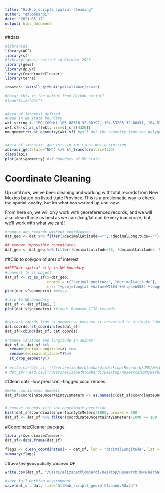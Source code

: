 ```yaml
---
title: "GitHub_script3_spatial cleaning"
author: "emlombardi"
date: "2023-05-17"
output: html_document
---
```

##data 
```r
#libraries
library(AOI)
library(sf)
#library(rgeos) retired in October 2023
library(geos)
library(dplyr)
library(CoordinateCleaner)
library(terra)

remotes::install_github("paleolimbot/geos")

#data; this is the output from GitHub_script1
#load(file="dat")


#Area of interest defined
#Read in NM state boundary
wkt_string <- "POLYGON((-105.88616 32.00197,-104.53205 32.00031,-104.52698 31.99688,-104.50208 31.99634,-104.46988 31.99812,-104.46379 32.00012,-103.06442 32.00052,-103.06464 33.00011,-103.04348 34.02044,-103.04326 35.12506,-103.04082 36.00004,-103.04192 36.50035,-103.00229 36.50089,-103.0022 37.0001,-103.62551 36.99863,-104.33883 36.99354,-104.62456 36.99438,-105.02923 36.99273,-105.1208 36.99543,-105.44725 36.99602,-106.8698 36.99242,-106.87729 37.00014,-109.04522 36.99908,-109.04679 35.38034,-109.04536 34.78539,-109.05004 31.33224,-108.20857 31.3334,-108.20839 31.7836,-106.52824 31.78315,-106.5274 31.79001,-106.53279 31.79244,-106.536 31.79851,-106.54416 31.80347,-106.54714 31.8073,-106.56295 31.81111,-106.56341 31.81274,-106.56647 31.81343,-106.57094 31.81021,-106.57724 31.81041,-106.58906 31.82271,-106.59382 31.8249,-106.60281 31.82502,-106.6053 31.82772,-106.60194 31.8396,-106.60204 31.84441,-106.60584 31.84631,-106.61479 31.84641,-106.62577 31.85617,-106.62817 31.86112,-106.63592 31.86624,-106.63487 31.87448,-106.62919 31.8837,-106.63392 31.88918,-106.64529 31.89486,-106.64548 31.89867,-106.64084 31.9046,-106.63367 31.90979,-106.62595 31.91223,-106.61875 31.9178,-106.61615 31.9173,-106.61185 31.92,-106.62393 31.92533,-106.62865 31.92361,-106.62974 31.92657,-106.62534 31.93003,-106.62216 31.93601,-106.62366 31.94551,-106.61525 31.94897,-106.61432 31.95162,-106.61437 31.95599,-106.61771 31.95601,-106.62282 31.95289,-106.62512 31.95453,-106.6243 31.96106,-106.61937 31.96478,-106.61957 31.97158,-106.62319 31.97292,-106.62652 31.97068,-106.6301 31.97126,-106.63819 31.97682,-106.63954 31.98034,-106.6365 31.98571,-106.63119 31.98981,-106.62357 31.991,-106.61945 31.99474,-106.61849 32.0005,-106.12553 32.00253,-105.88616 32.00197))"
wkt.sf<-st_as_sf(wkt, crs=st_crs(4326))
nm.geometry<-st_geometry(wkt.sf) #pull out the geometry from the polygon object (no attributes)


#Area of interest. ADD THIS TO THE FIRST WKT DEFINITION
aoi=aoi_get(state="NM") %>% st_transform(crs=4326)
class(aoi)
plot(aoi$geometry) #sf boundary of NM state

```


# Coordinate Cleaning
Up until now, we've been cleaning and working with total records from New Mexico based on listed state Province. This is a problematic way to check the spatial locality, but it's what has worked up until now. 

From here on, we will only work with georeferenced records, and we will also clean those as best as we can (long/lat can be very inaccurate, but we'll work with what we can)!


```r
#remove any records without coordinates
dat_geo <- dat %>% filter(!decimalLatitude=="", !decimalLongitude=="") #removes records without coordinates

## remove impossible coordinates
dat_geo <- dat_geo %>% filter(!decimalLatitude>90, !decimalLatitude< -90) #removes impossible records.  
```



##Clip to polygon of area of interest

```r

##SEINet spatial clip to NM boundary
#convert to sf object
dat_sf <- st_as_sf(x=dat_geo, 
                   coords = c("decimalLongitude", "decimalLatitude"),
                   crs= "+proj=longlat +datum=WGS84 +ellps=WGS84 +towgs84=0,0,0")
plot(dat_sf$geometry) #messy!

#clip to NM boundary
dat_sf <- dat_sf[aoi, ]
plot(dat_sf$geometry) #fixed! Removed 1178 records


#extract coords from sf geometry, because it converted to a single 'geometry' column when we made df an sf object
dat.coords<-st_coordinates(dat_sf)
dat_sf<-cbind(dat_sf, dat.coords)

#rename latitude and longitude in seinet
dat_sf <- dat_sf %>%
  rename(decimalLongitude=X) %>%
  rename(decimalLatitude=Y)%>%
  st_drop_geometry()
  
# write.csv(dat_sf, "/Users/elizabethlombardi/Desktop/Research/UNM/Herbarium collections patterns and gaps project/Occurrence Data/georefDataSF.csv", row.names=TRUE)
# dat_sf<-read.csv("/Users/elizabethlombardi/Desktop/Research/UNM/Herbarium collections patterns and gaps project/Occurrence Data/georefDataSF.csv", header=TRUE)

```

#Clean data
-low precision
-flagged occurrences


```r
#make coordinates numeric
dat_sf$coordinateUncertaintyInMeters <- as.numeric(dat_sf$coordinateUncertaintyInMeters)


# remove records with low coordinate precision
hist(dat_sf$coordinateUncertaintyInMeters/1000, breaks = 100)
dat_sf <- dat_sf %>% filter(coordinateUncertaintyInMeters/1000 <= 100 | is.na(coordinateUncertaintyInMeters)) #Removed 132 records with low precision


```


#CoordinateCleaner package

```r
library(CoordinateCleaner)
dat_sf<-data.frame(dat_sf)

flags <- clean_coordinates(x = dat_sf, lon = "decimalLongitude", lat = "decimalLatitude", species = "Accepted_name", tests = c("capitals", "centroids", "equal", "gbif", "zeros", "seas"), seas_ref = buffland)  # flagged zero records! Our cleaning is working (feb2023)
summary(flags)

```


#Save the geospatially cleaned DF
```r
write.csv(dat_sf, "/Users/elizabethlombardi/Desktop/Research/UNM/Herbarium collections patterns and gaps project/Occurrence Data/georefData_cleaned.csv", row.names=TRUE)

#save full working environment
save(dat_sf, dat, file="GitHub_script3_georefCleaned.RData")

```